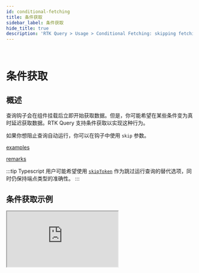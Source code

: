 ```yaml
---
id: conditional-fetching
title: 条件获取
sidebar_label: 条件获取
hide_title: true
description: 'RTK Query > Usage > Conditional Fetching: skipping fetching if needed'
---
```


&nbsp;

# 条件获取

## 概述

查询钩子会在组件挂载后立即开始获取数据。但是，你可能希望在某些条件变为真时延迟获取数据。RTK Query 支持条件获取以实现这种行为。

如果你想阻止查询自动运行，你可以在钩子中使用 `skip` 参数。

[examples](docblock://query/react/buildHooks.ts?token=UseQuerySubscriptionOptions.skip)

[remarks](docblock://query/react/buildHooks.ts?token=UseQuerySubscriptionOptions.skip)

:::tip
Typescript 用户可能希望使用 [`skipToken`](../api/created-api/hooks.mdx#skiptoken) 作为跳过运行查询的替代选项，同时仍保持端点类型的准确性。
:::

## 条件获取示例

<iframe
  src="https://codesandbox.io/embed/github/reduxjs/redux-toolkit/tree/master/examples/query/react/conditional-fetching?fontsize=12&runonclick=1&hidenavigation=1&module=%2Fsrc%2FPokemon.tsx&moduleview=1&theme=dark"
  style={{
    width: '100%',
    height: '600px',
    border: 0,
    borderRadius: '4px',
    overflow: 'hidden',
  }}
  title="Conditional Fetching Example"
  allow="geolocation; microphone; camera; midi; vr; accelerometer; gyroscope; payment; ambient-light-sensor; encrypted-media; usb"
  sandbox="allow-modals allow-forms allow-popups allow-scripts allow-same-origin"
></iframe>
